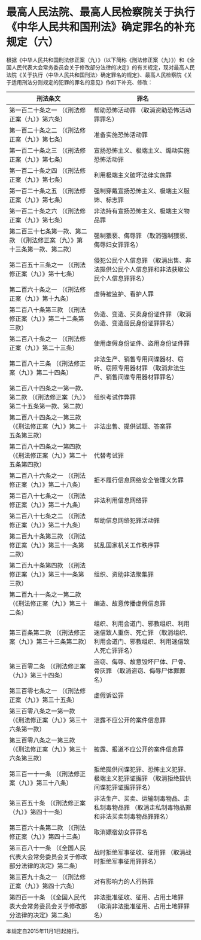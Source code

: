 # 最高人民法院、最高人民检察院关于执行《中华人民共和国刑法》确定罪名的补充规定（六）

  

根据《中华人民共和国刑法修正案（九）》（以下简称《刑法修正案（九）》）和《全国人民代表大会常务委员会关于修改部分法律的决定》的有关规定，现对最高人民法院《关于执行〈中华人民共和国刑法〉确定罪名的规定》、最高人民检察院《关于适用刑法分则规定的犯罪的罪名的意见》作如下补充、修改：

 
| 刑法条文 |罪名 |
|-----|-----|
| 第一百二十条之一 （《刑法修正案（九）》第六条） |帮助恐怖活动罪 （取消资助恐怖活动罪罪名） |
| 第一百二十条之二 （《刑法修正案（九）》第七条） |准备实施恐怖活动罪 |
| 第一百二十条之三 （《刑法修正案（九）》第七条） |宣扬恐怖主义、极端主义、煽动实施恐怖活动罪 |
| 第一百二十条之四 （《刑法修正案（九）》第七条） |利用极端主义破坏法律实施罪 |
| 第一百二十条之五 （《刑法修正案（九）》第七条） |强制穿戴宣扬恐怖主义、极端主义服饰、标志罪 |
| 第一百二十条之六 （《刑法修正案（九）》第七条） |非法持有宣扬恐怖主义、极端主义物品罪 |
| 第二百三十七条第一款、第二款 （《刑法修正案（九）》第十三条第一款、第二款） |强制猥亵、侮辱罪 （取消强制猥亵、侮辱妇女罪罪名） |
| 第二百五十三条之一 （《刑法修正案（九）》第十七条） |侵犯公民个人信息罪 （取消出售、非法提供公民个人信息罪和非法获取公民个人信息罪罪名） |
| 第二百六十条之一 （《刑法修正案（九）》第十九条） |虐待被监护、看护人罪 |
| 第二百八十条第三款 （《刑法修正案（九）》第二十二条第三款） |伪造、变造、买卖身份证件罪 （取消伪造、变造居民身份证罪罪名） |
| 第二百八十条之一 （《刑法修正案（九）》第二十三条） |使用虚假身份证件、盗用身份证件罪 |
| 第二百八十三条 （《刑法修正案（九）》第二十四条） |非法生产、销售专用间谍器材、窃听、窃照专用器材罪 （取消非法生产、销售间谍专用器材罪罪名） |
| 第二百八十四条之一第一款、第二款 （《刑法修正案（九）》第二十五条第一款、第二款） |组织考试作弊罪 |
| 第二百八十四条之一第三款 （《刑法修正案（九）》第二十五条第三款） |非法出售、提供试题、答案罪 |
| 第二百八十四条之一第四款 （《刑法修正案（九）》第二十五条第四款） |代替考试罪 |
| 第二百八十六条之一 （《刑法修正案（九）》第二十八条） |拒不履行信息网络安全管理义务罪 |
| 第二百八十七条之一 （《刑法修正案（九）》第二十九条） |非法利用信息网络罪 |
| 第二百八十七条之二 （《刑法修正案（九）》第二十九条） |帮助信息网络犯罪活动罪 |
| 第二百九十条第三款 （《刑法修正案（九）》第三十一条第二款） |扰乱国家机关工作秩序罪 |
| 第二百九十条第四款 （《刑法修正案（九）》第三十一条第三款） |组织、资助非法聚集罪 |
| 第二百九十一条之一第二款 （《刑法修正案（九）》第三十二条） |编造、故意传播虚假信息罪 |
| 第三百条第二款 （《刑法修正案（九）》第三十三条第二款） |组织、利用会道门、邪教组织、利用迷信致人重伤、死亡罪 （取消组织、利用会道门、邪教组织、利用迷信致人死亡罪罪名） |
| 第三百零二条 （《刑法修正案（九）》第三十四条） |盗窃、侮辱、故意毁坏尸体、尸骨、骨灰罪 （取消盗窃、侮辱尸体罪罪名） |
| 第三百零七条之一 （《刑法修正案（九）》第三十五条） |虚假诉讼罪 |
| 第三百零八条之一第一款 （《刑法修正案（九）》第三十六条第一款） |泄露不应公开的案件信息罪 |
| 第三百零八条之一第三款 （《刑法修正案（九）》第三十六条第三款） |披露、报道不应公开的案件信息罪 |
| 第三百一十一条 （《刑法修正案（九）》第三十八条） |拒绝提供间谍犯罪、恐怖主义犯罪、极端主义犯罪证据罪 （取消拒绝提供间谍犯罪证据罪罪名） |
| 第三百五十条 （《刑法修正案（九）》第四十一条） |非法生产、买卖、运输制毒物品、走私制毒物品罪 （取消走私制毒物品罪和非法买卖制毒物品罪罪名） |
| 第三百六十条第二款 （《刑法修正案（九）》第四十三条） |取消嫖宿幼女罪罪名 |
| 第三百八十一条 （《全国人民代表大会常务委员会关于修改部分法律的决定》第二条） |战时拒绝军事征收、征用罪 （取消战时拒绝军事征用罪罪名） |
| 第三百九十条之一 （《刑法修正案（九）》第四十六条） |对有影响力的人行贿罪 |
| 第四百一十条 （《全国人民代表大会常务委员会关于修改部分法律的决定》第二条） |非法批准征收、征用、占用土地罪 （取消非法批准征用、占用土地罪罪名） |
  

本规定自2015年11月1日起施行。